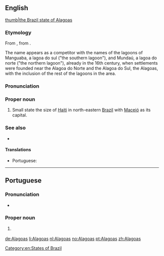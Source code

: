 ==English==
[[file:Brazil State Alagoas.svg|thumb|the Brazil state of Alagoas]]
===Etymology===
From {{etyl|pt|en}} {{m|pt|Alagoas}}, from {{m|pt|alagoas||lakes}}.

The name appears as a competitor with the names of the lagoons of Manguaba, a lagoa do sul ("the southern lagoon"), and Mundaú, a lagoa do norte ("the northern lagoon"), already in the 16th century, when settlements were founded near the Alagoa do Norte and the Alagoa do Sul, the Alagoas, with the inclusion of the rest of the lagoons in the area.

===Pronunciation===
{{rfp||en}}
===Proper noun===
{{en-proper noun}}

# Small state the size of [[Haiti]] in north-eastern [[Brazil]] with [[Maceió]] as its capital.

===See also===
* {{projectlink|pedia}}

====Translations====
{{trans-top|state in north-eastern Brazil}}
* Portuguese: {{t|pt|Alagoas}}
{{trans-mid}}
{{trans-bottom}}

[[Category:en:States of Brazil]]

----

==Portuguese==

===Pronunciation===
* {{a|Brazil}} {{IPA|/ˌa.la.ˈɡo.ɐs/|lang=pt}}

===Proper noun===
{{pt-proper noun|m|g2=f-p}}

# {{l|en|Alagoas}} {{gloss|state in north-eastern Brazil}}

{{catlangcode|pt|States of Brazil}}

[[de:Alagoas]]
[[li:Alagoas]]
[[nl:Alagoas]]
[[no:Alagoas]]
[[pt:Alagoas]]
[[zh:Alagoas]]